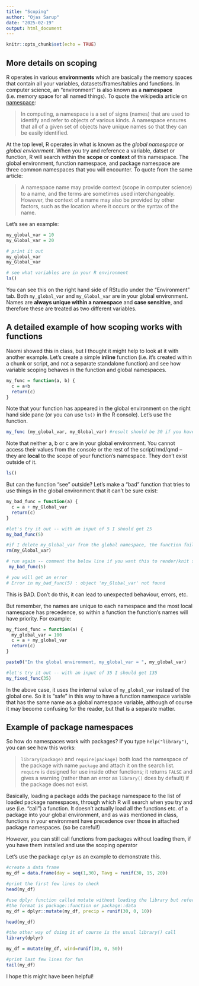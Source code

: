 ---
title: "Scoping"
author: "Ojas Sarup"
date: "2025-02-19"
output: html_document
---

```{r setup, include=FALSE}
knitr::opts_chunk$set(echo = TRUE)
```

## More details on scoping

R operates in various **environments** which are basically the memory spaces that contain all your variables, datasets/frames/tables and functions. In computer science, an "environment" is also known as a **namespace** (i.e. memory space for all named things). To quote the wikipedia article on [namespace](https://bookdown.org/yihui/rmarkdown/tufte-quotes.html):

> In computing, a namespace is a set of signs (names) that are used to identify and refer to objects of various kinds. A namespace ensures that all of a given set of objects have unique names so that they can be easily identified.

At the top level, R operates in what is known as the *global namespace* or *global envionrment*. When you try and reference a variable, datset or function, R will search within the **scope** or **context** of this namespace. The global environment, function namespace, and package namespace are three common namespaces that you will encounter. To quote from the same article:

> A namespace name may provide context (scope in computer science) to a name, and the terms are sometimes used interchangeably. However, the context of a name may also be provided by other factors, such as the location where it occurs or the syntax of the name.

Let's see an example:

```{r cars}
my_global_var = 10
my_Global_var = 20

# print it out
my_global_var
my_Global_var

# see what variables are in your R environment
ls()
```

You can see this on the right hand side of RStudio under the "Environment" tab. Both `my_global_var` and `my_Global_var` are in your global environment. Names are **always unique within a namespace** and **case sensitive**, and therefore these are treated as two different variables.

## A detailed example of how scoping works with functions

Naomi showed this in class, but I thought it might help to look at it with another example. Let's create a simple **inline** function (i.e. it's created within a chunk or script, and not a separate standalone function) and see how variable scoping behaves in the function and global namespaces.

```{r}
my_func = function(a, b) {
  c = a+b
  return(c)
}
```

Note that your function has appeared in the global environment on the right hand side pane (or you can use `ls()` in the R console). Let's use the function.

```{r}
my_func (my_global_var, my_Global_var) #result should be 30 if you haven't changed those variables
```

Note that neither a, b or c are in your global environment. You cannot access their values from the console or the rest of the script/rmd/qmd -- they are **local** to the scope of your function's namespace. They don't exist outside of it.

```{r}
ls()
```

But can the function "see" outside? Let's make a "bad" function that tries to use things in the global environment that it can't be sure exist:

```{r}
my_bad_func = function(a) {
  c = a + my_Global_var
  return(c)
}

#let's try it out -- with an input of 5 I should get 25
my_bad_func(5)

#if I delete my_Global_var from the global namespace, the function fails
rm(my_Global_var)

# run again -- comment the below line if you want this to render/knit successfully
 my_bad_func(5)

# you will get an error
# Error in my_bad_func(5) : object 'my_Global_var' not found
```

This is BAD. Don't do this, it can lead to unexpected behaviour, errors, etc.

But remember, the names are unique to each namespace and the most local namespace has precedence, so within a function the function's names will have priority. For example:

```{r}
my_fixed_func = function(a) {
  my_global_var = 100
  c = a + my_global_var
  return(c)
}

paste0("In the global environment, my_global_var = ", my_global_var)

#let's try it out -- with an input of 35 I should get 135
my_fixed_func(35)
```

In the above case, it uses the internal value of `my_global_var` instead of the global one. So it is "safe" in this way to have a function namespace variable that has the same name as a global namespace variable, although of course it may become confusing for the reader, but that is a separate matter.

## Example of package namespaces

So how do namespaces work with packages? If you type `help("library")`, you can see how this works:

> `library(package)` and `require(package)` both load the namespace of the package with name `package` and attach it on the search list. `require` is designed for use inside other functions; it returns `FALSE` and gives a warning (rather than an error as `library()` does by default) if the package does not exist.

Basically, loading a package adds the package namespace to the list of loaded package namespaces, through which R will search when you try and use (i.e. "call") a function. It doesn't actually load all the functions etc. of a package into your global environment, and as was mentioned in class, functions in your environment have precedence over those in attached package namespaces. (so be careful!)

However, you can still call functions from packages without loading them, if you have them installed and use the scoping operator

Let's use the package `dplyr` as an example to demonstrate this.

```{r}
#create a data frame
my_df = data.frame(day = seq(1,30), Tavg = runif(30, 15, 20))

#print the first few lines to check
head(my_df)

#use dplyr function called mutate without loading the library but referencing the correct namespace
#the format is package::function or package::data
my_df = dplyr::mutate(my_df, precip = runif(30, 0, 10))

head(my_df)

#the other way of doing it of course is the usual library() call
library(dplyr)

my_df = mutate(my_df, wind=runif(30, 0, 50))

#print last few lines for fun
tail(my_df)
```

I hope this might have been helpful!
